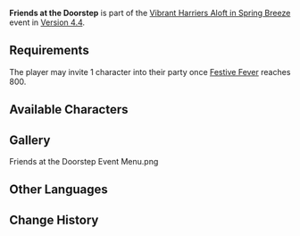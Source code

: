 {{Event Tabs
|subpage1 = Paper Shadows A-Foraging
|subpage2 = Joyful Beasts and Their Auspices
|subpage3 = Iridescent Cloud-Striding
|subpage4 = Friends at the Doorstep
}}
{{Event
|name              = Friends at the Doorstep
|image             = Friends at the Doorstep.png
|type              = Sub
|time_known        = yes
|time_start        = 2024-02-05 10:00:00
|time_end          = 2024-02-26 03:59:59
}}
'''Friends at the Doorstep''' is part of the [[Vibrant Harriers Aloft in Spring Breeze]] event in [[Version 4.4]].

==Requirements==
The player may invite 1 character into their party once [[Festive Fever (Vibrant Harriers Aloft in Spring Breeze)|Festive Fever]] reaches 800.

==Available Characters==
{{Card List|Gaming;Yaoyao;Xiangling;Beidou;Xingqiu;Ningguang;Chongyun;Xinyan;Yun Jin;Yanfei|delim=;}}

==Gallery==
<gallery>
Friends at the Doorstep Event Menu.png
</gallery>

==Other Languages==
{{Other Languages
|en      = Friends at the Doorstep
|zhs     = 良朋踵至
|zhs_rm  = 
|zht     = 良朋踵至
|zht_rm  = 
|zh_tl   = 
|ja      = 良友来訪
|ja_rm   = Ryouyuu Raihou
|ja_tl   = A Visit from a Good Friend
|ko      = 모인 벗
|ko_rm   = 
|ko_tl   = 
|es      = Amistades bienvenidas
|es_tl   = Welcome Friendships
|fr      = Amitié bienvenue
|fr_tl   = Welcomed Friendship
|ru      = Друзья на пороге
|ru_tl   = Friends at the Doorstep
|th      = เพื่อนใกล้ตัว
|th_rm   = 
|th_tl   = 
|vi      = Bạn Tốt Ghé Thăm
|vi_tl   = 
|de      = Freunde auf der Türschwelle
|de_tl   = Friends at the Doorstep
|id      = Kunjungan Manis Sahabat Sekalian
|id_tl   = 
|pt      = Amigos à Porta
|pt_tl   = 
|tr      = Kapıdaki Dostlar
|tr_tl   = 
|it      = Amici alla porta
|it_tl   = 
}}

==Change History==
{{Change History|4.4}}